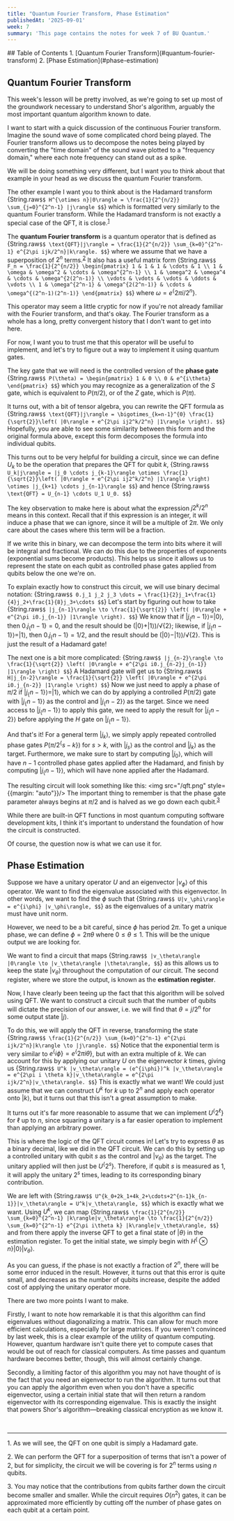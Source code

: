 ```yaml
---
title: "Quantum Fourier Transform, Phase Estimation"
publishedAt: '2025-09-01'
week: 7
summary: 'This page contains the notes for week 7 of BU Quantum.'
---
```

<KatexSpan>
## Table of Contents
1. [Quantum Fourier Transform](#quantum-fourier-transform)
2. [Phase Estimation](#phase-estimation)

## Quantum Fourier Transform
This week's lesson will be pretty involved, as we're going to set up most of the groundwork necessary to understand Shor's algorithm, arguably the most important quantum algorithm known to date.

I want to start with a quick discussion of the continuous Fourier transform. Imagine the sound wave of some complicated chord being played. The Fourier transform allows us to decompose the notes being played by converting the "time domain" of the sound wave plotted to a "frequency domain," where each note frequency can stand out as a spike.

We will be doing something very different, but I want you to think about that example in your head as we discuss the quantum Fourier transform.

The other example I want you to think about is the Hadamard transform
{String.raw`$$
H^{\otimes n}|0\rangle = \frac{1}{2^{n/2}} \sum_{j=0}^{2^n-1} |j\rangle
$$`}
which is formatted very similarly to the quantum Fourier transform. While the Hadamard transform is not exactly a special case of the QFT, it is close.<sup><a href="#foot1">1</a></sup>

The **quantum Fourier transform** is a quantum operator that is defined as
{String.raw`$$
\text{QFT}|j\rangle = \frac{1}{2^{n/2}} \sum_{k=0}^{2^n-1} e^{2\pi ijk/2^n}|k\rangle.
$$`}
where we assume that we have a superposition of $2^n$ terms.<sup><a href="#foot2">2</a></sup> It also has a useful matrix form
{String.raw`$$
F_n = \frac{1}{2^{n/2}} \begin{pmatrix}
1 & 1 & 1 & \cdots & 1 \\
1 & \omega & \omega^2 & \cdots & \omega^{2^n-1} \\
1 & \omega^2 & \omega^4 & \cdots & \omega^{2(2^n-1)} \\
\vdots & \vdots & \vdots & \ddots & \vdots \\
1 & \omega^{2^n-1} & \omega^{2(2^n-1)} & \cdots & \omega^{(2^n-1)(2^n-1)}
\end{pmatrix}
$$`}
where $\omega = e^\{2\pi i/2^n\}$.

This operator may seem a little cryptic for now if you're not already familiar with the Fourier transform, and that's okay. The Fourier transform as a whole has a long, pretty convergent history that I don't want to get into here.

For now, I want you to trust me that this operator will be useful to implement, and let's try to figure out a way to implement it using quantum gates.

The key gate that we will need is the controlled version of the **phase gate**
{String.raw`$$
P(\theta) = \begin{pmatrix}
1 & 0 \\
0 & e^{i\theta}
\end{pmatrix}
$$`}
which you may recognize as a generalization of the $S$ gate, which is equivalent to $P(\pi/2)$, or of the $Z$ gate, which is $P(\pi)$.

It turns out, with a bit of tensor algebra, you can rewrite the QFT formula as
{String.raw`$$
\text{QFT}|j\rangle = \bigotimes_{k=n-1}^{0} \frac{1}{\sqrt{2}}\left( |0\rangle + e^{2\pi ij2^k/2^n} |1\rangle \right).
$$`}
Hopefully, you are able to see some similarity between this form and the original formula above, except this form decomposes the formula into individual qubits.

This turns out to be very helpful for building a circuit, since we can define $U_k$ to be the operation that prepares the QFT for qubit $k$, 
{String.raw`$$
U_k|j\rangle = |j_0 \cdots j_{k-1}\rangle \otimes \frac{1}{\sqrt{2}}\left( |0\rangle + e^{2\pi ij2^k/2^n} |1\rangle \right) \otimes |j_{k+1} \cdots j_{n-1}\rangle
$$`}
and hence
{String.raw`$$
\text{QFT} = U_{n-1} \cdots U_1 U_0.
$$`}

The key observation to make here is about what the expression $j2^k/2^n$ means in this context. Recall that if this expression is an integer, it will induce a phase that we can ignore, since it will be a multiple of $2\pi$. We only care about the cases where this term will be a fraction.

If we write this in binary, we can decompose the term into bits where it will be integral and fractional. We can do this due to the properties of exponents (exponential sums become products). This helps us since it allows us to represent the state on each qubit as controlled phase gates applied from qubits below the one we're on.

To explain exactly how to construct this circuit, we will use binary decimal notation:
{String.raw`$$
0.j_1 j_2 j_3 \dots = \frac{1}{2}j_1+\frac{1}{4}j_2+\frac{1}{8}j_3+\cdots
$$`}
Let's start by figuring out how to take
{String.raw`$$
|j_{n-1}\rangle \to \frac{1}{\sqrt{2}} \left( |0\rangle + e^{2\pi i0.j_{n-1}} |1\rangle \right).
$$`}
We know that if $|j_\{n-1\}\rangle=|0\rangle$, then $0.j_\{n-1\} = 0$, and the result should be $(|0\rangle+|1\rangle)/\sqrt\{2\}$; likewise, if $|j_\{n-1\}\rangle=|1\rangle$, then $0.j_\{n-1\} = 1/2$, and the result should be $(|0\rangle-|1\rangle)/\sqrt\{2\}$. This is just the result of a Hadamard gate!

The next one is a bit more complicated:
{String.raw`$$
|j_{n-2}\rangle \to \frac{1}{\sqrt{2}} \left( |0\rangle + e^{2\pi i0.j_{n-2}j_{n-1}} |1\rangle \right)
$$`}
A Hadamard gate will get us to
{String.raw`$$
H|j_{n-2}\rangle = \frac{1}{\sqrt{2}} \left( |0\rangle + e^{2\pi i0.j_{n-2}} |1\rangle \right)
$$`}
Now we just need to apply a phase of $\pi/2$ if $|j_\{n-1\}\rangle = |1\rangle$, which we can do by applying a controlled $P(\pi/2)$ gate with $|j_\{n-1\}\rangle$ as the control and $|j_\{n-2\}\rangle$ as the target. Since we need access to $|j_\{n-1\}\rangle$ to apply this gate, we need to apply the result for $|j_\{n-2\}\rangle$ before applying the $H$ gate on $|j_\{n-1\}\rangle$.

And that's it! For a general term $|j_k\rangle$, we simply apply repeated controlled phase gates $P(\pi/2^\{s-k\})$ for $s > k$, with $|j_s\rangle$ as the control and $|j_k\rangle$ as the target. Furthermore, we make sure to start by computing $|j_0\rangle$, which will have $n-1$ controlled phase gates applied after the Hadamard, and finish by computing $|j_\{n-1\}\rangle$, which will have none applied after the Hadamard.

The resulting circuit will look something like this:
<img src="/qft.png" style={{margin: "auto"}}/>
The important thing to remember is that the phase gate parameter always begins at $\pi/2$ and is halved as we go down each qubit.<sup><a href="#foot3">3</a></sup>

While there are built-in QFT functions in most quantum computing software development kits, I think it's important to understand the foundation of how the circuit is constructed.

Of course, the question now is what we can use it for.

## Phase Estimation
Suppose we have a unitary operator $U$ and an eigenvector $|v_\phi\rangle$ of this operator. We want to find the eigenvalue associated with this eigenvector. In other words, we want to find the $\phi$ such that
{String.raw`$$
U|v_\phi\rangle = e^{i\phi} |v_\phi\rangle,
$$`}
as the eigenvalues of a unitary matrix must have unit norm.

However, we need to be a bit careful, since $\phi$ has period $2\pi$. To get a unique phase, we can define $\phi=2\pi\theta$ where $0 \leq \theta \leq 1$. This will be the unique output we are looking for.

We want to find a circuit that maps
{String.raw`$$
|v_\theta\rangle |0\rangle \to |v_\theta\rangle |\theta\rangle,
$$`}
as this allows us to keep the state $|v_\theta\rangle$ throughout the computation of our circuit. The second register, where we store the output, is known as the **estimation register**.

Now, I have clearly been teeing up the fact that this algorithm will be solved using QFT. We want to construct a circuit such that the number of qubits will dictate the precision of our answer, i.e. we will find that $\theta = j/2^n$ for some output state $|j\rangle$.

To do this, we will apply the QFT in reverse, transforming the state
{String.raw`$$
\frac{1}{2^{n/2}} \sum_{k=0}^{2^n-1} e^{2\pi ijk/2^n}|k\rangle \to |j\rangle.
$$`}
Notice that the exponential term is very similar to $e^\{i\phi\} = e^\{2\pi i\theta\}$, but with an extra multiple of $k$. We can account for this by applying our unitary $U$ on the eigenvector $k$ times, giving us
{String.raw`$$
U^k |v_\theta\rangle = (e^{i\phi})^k |v_\theta\rangle = e^{2\pi i \theta k}|v_\theta\rangle = e^{2\pi ijk/2^n}|v_\theta\rangle.
$$`}
This is exactly what we want! We could just assume that we can construct $U^k$ for $k$ up to $2^n$ and apply each operator onto $|k\rangle$, but it turns out that this isn't a great assumption to make.

It turns out it's far more reasonable to assume that we can implement $U^\{2^\ell\}$ for $\ell$ up to $n$, since squaring a unitary is a far easier operation to implement than applying an arbitrary power.

This is where the logic of the QFT circuit comes in! Let's try to express $\theta$ as a binary decimal, like we did in the QFT circuit. We can do this by setting up a controlled unitary with qubit $s$ as the control and $|v_\theta\rangle$ as the target. The unitary applied will then just be $U^\{2^s\}$. Therefore, if qubit $s$ is measured as $1$, it will apply the unitary $2^s$ times, leading to its corresponding binary contribution.

We are left with
{String.raw`$$
U^{k_0+2k_1+4k_2+\cdots+2^{n-1}k_{n-1}}|v_\theta\rangle = U^k|v_\theta\rangle,
$$`}
which is exactly what we want. Using $U^k$, we can map
{String.raw`$$
\frac{1}{2^{n/2}} \sum_{k=0}^{2^n-1} |k\rangle|v_\theta\rangle \to \frac{1}{2^{n/2}} \sum_{k=0}^{2^n-1} e^{2\pi i\theta k} |k\rangle|v_\theta\rangle,
$$`}
and from there apply the inverse QFT to get a final state of $|\theta\rangle$ in the estimation register. To get the initial state, we simply begin with $H^\{\otimes n\}|0\rangle|v_\theta\rangle$.

As you can guess, if the phase is not exactly a fraction of $2^n$, there will be some error induced in the result. However, it turns out that this error is quite small, and decreases as the number of qubits increase, despite the added cost of applying the unitary operator more.

There are two more points I want to make. 

Firstly, I want to note how remarkable it is that this algorithm can find eigenvalues without diagonalizing a matrix. This can allow for much more efficient calculations, especially for large matrices. If you weren't convinced by last week, this is a clear example of the utility of quantum computing. However, quantum hardware isn't quite there yet to compute cases that would be out of reach for classical computers. As time passes and quantum hardware becomes better, though, this will almost certainly change.

Secondly, a limiting factor of this algorithm you may not have thought of is the fact that you need an eigenvector to run the algorithm. It turns out that you can apply the algorithm even when you don't have a specific eigenvector, using a certain initial state that will then return a random eigenvector with its corresponding eigenvalue. This is exactly the insight that powers Shor's algorithm—breaking classical encryption as we know it.

<br/>
<hr style={{width: "40%"}}/>

<a name="foot1">1</a>. As we will see, the QFT on one qubit is simply a Hadamard gate.

<a name="foot2">2</a>. We can perform the QFT for a superposition of terms that isn't a power of 2, but for simplicity, the circuit we will be covering is for $2^n$ terms using $n$ qubits.

<a name="foot3">3</a>. You may notice that the contributions from qubits farther down the circuit become smaller and smaller. While the circuit requires $O(n^2)$ gates, it can be approximated more efficiently by cutting off the number of phase gates on each qubit at a certain point.
</KatexSpan>